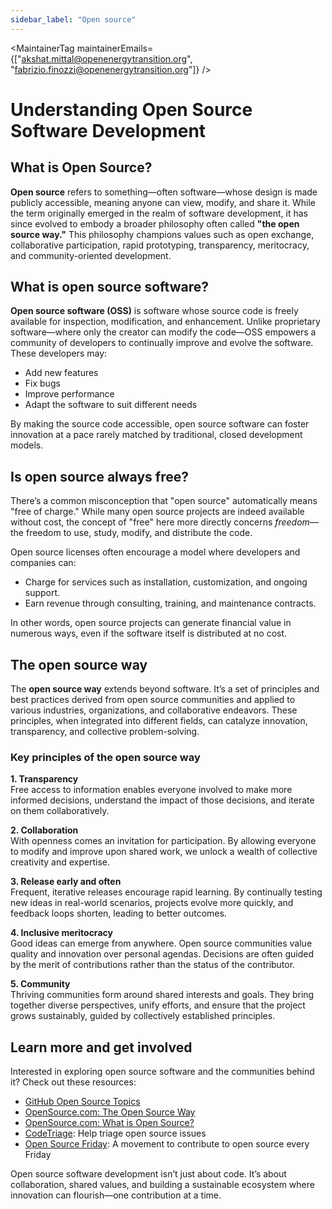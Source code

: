 ```yaml
---
sidebar_label: "Open source"
---
```



<MaintainerTag maintainerEmails={["akshat.mittal@openenergytransition.org", "fabrizio.finozzi@openenergytransition.org"]} />

# Understanding Open Source Software Development

## What is Open Source?

**Open source** refers to something—often software—whose design is made publicly accessible, meaning anyone can view, modify, and share it. While the term originally emerged in the realm of software development, it has since evolved to embody a broader philosophy often called **"the open source way."** This philosophy champions values such as open exchange, collaborative participation, rapid prototyping, transparency, meritocracy, and community-oriented development.

## What is open source software?

**Open source software (OSS)** is software whose source code is freely available for inspection, modification, and enhancement. Unlike proprietary software—where only the creator can modify the code—OSS empowers a community of developers to continually improve and evolve the software. These developers may:

- Add new features
- Fix bugs
- Improve performance
- Adapt the software to suit different needs

By making the source code accessible, open source software can foster innovation at a pace rarely matched by traditional, closed development models.

## Is open source always free?

There’s a common misconception that "open source" automatically means "free of charge." While many open source projects are indeed available without cost, the concept of "free" here more directly concerns *freedom*—the freedom to use, study, modify, and distribute the code.

Open source licenses often encourage a model where developers and companies can:

- Charge for services such as installation, customization, and ongoing support.
- Earn revenue through consulting, training, and maintenance contracts.

In other words, open source projects can generate financial value in numerous ways, even if the software itself is distributed at no cost.

## The open source way

The **open source way** extends beyond software. It’s a set of principles and best practices derived from open source communities and applied to various industries, organizations, and collaborative endeavors. These principles, when integrated into different fields, can catalyze innovation, transparency, and collective problem-solving.

### Key principles of the open source way

**1. Transparency**  
Free access to information enables everyone involved to make more informed decisions, understand the impact of those decisions, and iterate on them collaboratively.

**2. Collaboration**  
With openness comes an invitation for participation. By allowing everyone to modify and improve upon shared work, we unlock a wealth of collective creativity and expertise.

**3. Release early and often**  
Frequent, iterative releases encourage rapid learning. By continually testing new ideas in real-world scenarios, projects evolve more quickly, and feedback loops shorten, leading to better outcomes.

**4. Inclusive meritocracy**  
Good ideas can emerge from anywhere. Open source communities value quality and innovation over personal agendas. Decisions are often guided by the merit of contributions rather than the status of the contributor.

**5. Community**  
Thriving communities form around shared interests and goals. They bring together diverse perspectives, unify efforts, and ensure that the project grows sustainably, guided by collectively established principles.

## Learn more and get involved

Interested in exploring open source software and the communities behind it? Check out these resources:

- [GitHub Open Source Topics](https://github.com/topics/open-source)
- [OpenSource.com: The Open Source Way](https://opensource.com/open-source-way)
- [OpenSource.com: What is Open Source?](https://opensource.com/resources/what-open-source)
- [CodeTriage](https://www.codetriage.com/): Help triage open source issues
- [Open Source Friday](https://opensourcefriday.com/): A movement to contribute to open source every Friday

Open source software development isn’t just about code. It’s about collaboration, shared values, and building a sustainable ecosystem where innovation can flourish—one contribution at a time.

